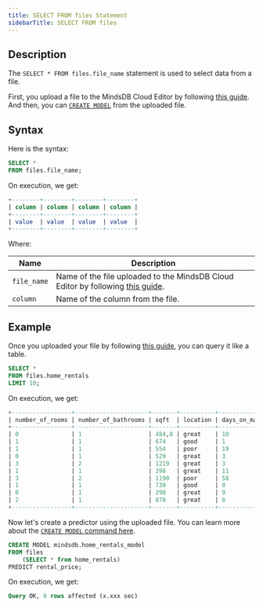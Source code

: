 ```yaml
---
title: SELECT FROM files Statement
sidebarTitle: SELECT FROM files
---
```


## Description

The `SELECT * FROM files.file_name` statement is used to select data from a file.

First, you upload a file to the MindsDB Cloud Editor by following
[this guide](/sql/create/file/). And then, you can
[`CREATE MODEL`](/sql/create/model/) from the uploaded file.

## Syntax

Here is the syntax:

```sql
SELECT *
FROM files.file_name;
```

On execution, we get:

```sql
+--------+--------+--------+--------+
| column | column | column | column |
+--------+--------+--------+--------+
| value  | value  | value  | value  |
+--------+--------+--------+--------+
```

Where:

| Name          | Description                                                                                         |
| ------------- | --------------------------------------------------------------------------------------------------- |
| `file_name`   | Name of the file uploaded to the MindsDB Cloud Editor by following [this guide](/sql/create/file/). |
| `column`      | Name of the column from the file.                                                                   |

## Example

Once you uploaded your file by following [this guide](/sql/create/file/), you
can query it like a table.

```sql
SELECT *
FROM files.home_rentals
LIMIT 10;
```

On execution, we get:

```sql
+-----------------+---------------------+-------+----------+----------------+---------------+--------------+--------------+
| number_of_rooms | number_of_bathrooms | sqft  | location | days_on_market | initial_price | neighborhood | rental_price |
+-----------------+---------------------+-------+----------+----------------+---------------+--------------+--------------+
| 0               | 1                   | 484,8 | great    | 10             | 2271          | south_side   | 2271         |
| 1               | 1                   | 674   | good     | 1              | 2167          | downtown     | 2167         |
| 1               | 1                   | 554   | poor     | 19             | 1883          | westbrae     | 1883         |
| 0               | 1                   | 529   | great    | 3              | 2431          | south_side   | 2431         |
| 3               | 2                   | 1219  | great    | 3              | 5510          | south_side   | 5510         |
| 1               | 1                   | 398   | great    | 11             | 2272          | south_side   | 2272         |
| 3               | 2                   | 1190  | poor     | 58             | 4463          | westbrae     | 4123.812     |
| 1               | 1                   | 730   | good     | 0              | 2224          | downtown     | 2224         |
| 0               | 1                   | 298   | great    | 9              | 2104          | south_side   | 2104         |
| 2               | 1                   | 878   | great    | 8              | 3861          | south_side   | 3861         |
+-----------------+---------------------+-------+----------+----------------+---------------+--------------+--------------+
```

Now let's create a predictor using the uploaded file. You can learn more about
the [`CREATE MODEL` command here](/sql/create/model/).

```sql
CREATE MODEL mindsdb.home_rentals_model
FROM files
    (SELECT * from home_rentals)
PREDICT rental_price;
```

On execution, we get:

```sql
Query OK, 0 rows affected (x.xxx sec)
```
